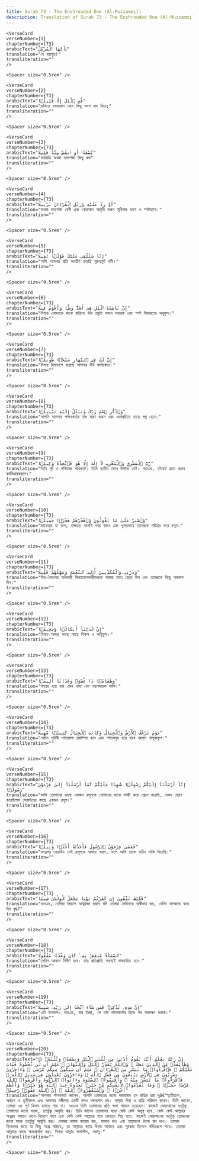 ```yaml
---
title: Surah 73 - The Enshrouded One (Al-Muzzammil)  
description: Translation of Surah 73 - The Enshrouded One (Al-Muzzammil) in Bangla
---
```







    <VerseCard 
    verseNumber={1}
    chapterNumber={73}
    arabicText="يَٰٓأَيُّهَا ٱلْمُزَّمِّلُ"
    translation="হে বস্ত্রাবৃত!"
    transliteration=""
    />

    <Spacer size="0.5rem" />
                
    <VerseCard 
    verseNumber={2}
    chapterNumber={73}
    arabicText="قُمِ ٱلَّيْلَ إِلَّا قَلِيلًۭا"
    translation="রাত্রিতে দন্ডায়মান হোন কিছু অংশ বাদ দিয়ে;"
    transliteration=""
    />

    <Spacer size="0.5rem" />
                
    <VerseCard 
    verseNumber={3}
    chapterNumber={73}
    arabicText="نِّصْفَهُۥٓ أَوِ ٱنقُصْ مِنْهُ قَلِيلًا"
    translation="অর্ধরাত্রি অথবা তদপেক্ষা কিছু কম"
    transliteration=""
    />

    <Spacer size="0.5rem" />
                
    <VerseCard 
    verseNumber={4}
    chapterNumber={73}
    arabicText="أَوْ زِدْ عَلَيْهِ وَرَتِّلِ ٱلْقُرْءَانَ تَرْتِيلًا"
    translation="অথবা তদপেক্ষা বেশী এবং কোরআন আবৃত্তি করুন সুবিন্যস্ত ভাবে ও স্পষ্টভাবে।"
    transliteration=""
    />

    <Spacer size="0.5rem" />
                
    <VerseCard 
    verseNumber={5}
    chapterNumber={73}
    arabicText="إِنَّا سَنُلْقِى عَلَيْكَ قَوْلًۭا ثَقِيلًا"
    translation="আমি আপনার প্রতি অবতীর্ণ করেছি গুরুত্বপূর্ণ বাণী।"
    transliteration=""
    />

    <Spacer size="0.5rem" />
                
    <VerseCard 
    verseNumber={6}
    chapterNumber={73}
    arabicText="إِنَّ نَاشِئَةَ ٱلَّيْلِ هِىَ أَشَدُّ وَطْـًۭٔا وَأَقْوَمُ قِيلًا"
    translation="নিশ্চয় এবাদতের জন্যে রাত্রিতে উঠা প্রবৃত্তি দলনে সহায়ক এবং স্পষ্ট উচ্চারণের অনুকূল।"
    transliteration=""
    />

    <Spacer size="0.5rem" />
                
    <VerseCard 
    verseNumber={7}
    chapterNumber={73}
    arabicText="إِنَّ لَكَ فِى ٱلنَّهَارِ سَبْحًۭا طَوِيلًۭا"
    translation="নিশ্চয় দিবাভাগে রয়েছে আপনার দীর্ঘ কর্মব্যস্ততা।"
    transliteration=""
    />

    <Spacer size="0.5rem" />
                
    <VerseCard 
    verseNumber={8}
    chapterNumber={73}
    arabicText="وَٱذْكُرِ ٱسْمَ رَبِّكَ وَتَبَتَّلْ إِلَيْهِ تَبْتِيلًۭا"
    translation="আপনি আপনার পালনকর্তার নাম স্মরণ করুন এবং একাগ্রচিত্তে তাতে মগ্ন হোন।"
    transliteration=""
    />

    <Spacer size="0.5rem" />
                
    <VerseCard 
    verseNumber={9}
    chapterNumber={73}
    arabicText="رَّبُّ ٱلْمَشْرِقِ وَٱلْمَغْرِبِ لَآ إِلَٰهَ إِلَّا هُوَ فَٱتَّخِذْهُ وَكِيلًۭا"
    translation="তিনি পূর্ব ও পশ্চিমের অধিকর্তা। তিনি ব্যতীত কোন উপাস্য নেই। অতএব, তাঁকেই গ্রহণ করুন কর্মবিধায়করূপে।"
    transliteration=""
    />

    <Spacer size="0.5rem" />
                
    <VerseCard 
    verseNumber={10}
    chapterNumber={73}
    arabicText="وَٱصْبِرْ عَلَىٰ مَا يَقُولُونَ وَٱهْجُرْهُمْ هَجْرًۭا جَمِيلًۭا"
    translation="কাফেররা যা বলে, তজ্জন্যে আপনি সবর করুন এবং সুন্দরভাবে তাদেরকে পরিহার করে চলুন।"
    transliteration=""
    />

    <Spacer size="0.5rem" />
                
    <VerseCard 
    verseNumber={11}
    chapterNumber={73}
    arabicText="وَذَرْنِى وَٱلْمُكَذِّبِينَ أُو۟لِى ٱلنَّعْمَةِ وَمَهِّلْهُمْ قَلِيلًا"
    translation="বিত্ত-বৈভবের অধিকারী মিথ্যারোপকারীদেরকে আমার হাতে ছেড়ে দিন এবং তাদেরকে কিছু অবকাশ দিন।"
    transliteration=""
    />

    <Spacer size="0.5rem" />
                
    <VerseCard 
    verseNumber={12}
    chapterNumber={73}
    arabicText="إِنَّ لَدَيْنَآ أَنكَالًۭا وَجَحِيمًۭا"
    translation="নিশ্চয় আমার কাছে আছে শিকল ও অগ্নিকুন্ড।"
    transliteration=""
    />

    <Spacer size="0.5rem" />
                
    <VerseCard 
    verseNumber={13}
    chapterNumber={73}
    arabicText="وَطَعَامًۭا ذَا غُصَّةٍۢ وَعَذَابًا أَلِيمًۭا"
    translation="গলগ্রহ হয়ে যায় এমন খাদ্য এবং যন্ত্রণাদায়ক শাস্তি।"
    transliteration=""
    />

    <Spacer size="0.5rem" />
                
    <VerseCard 
    verseNumber={14}
    chapterNumber={73}
    arabicText="يَوْمَ تَرْجُفُ ٱلْأَرْضُ وَٱلْجِبَالُ وَكَانَتِ ٱلْجِبَالُ كَثِيبًۭا مَّهِيلًا"
    translation="যেদিন পৃথিবী পর্বতমালা প্রকম্পিত হবে এবং পর্বতসমূহ হয়ে যাবে বহমান বালুকাস্তুপ।"
    transliteration=""
    />

    <Spacer size="0.5rem" />
                
    <VerseCard 
    verseNumber={15}
    chapterNumber={73}
    arabicText="إِنَّآ أَرْسَلْنَآ إِلَيْكُمْ رَسُولًۭا شَٰهِدًا عَلَيْكُمْ كَمَآ أَرْسَلْنَآ إِلَىٰ فِرْعَوْنَ رَسُولًۭا"
    translation="আমি তোমাদের কাছে একজন রসূলকে তোমাদের জন্যে সাক্ষী করে প্রেরণ করেছি, যেমন প্রেরণ করেছিলাম ফেরাউনের কাছে একজন রসূল।"
    transliteration=""
    />

    <Spacer size="0.5rem" />
                
    <VerseCard 
    verseNumber={16}
    chapterNumber={73}
    arabicText="فَعَصَىٰ فِرْعَوْنُ ٱلرَّسُولَ فَأَخَذْنَٰهُ أَخْذًۭا وَبِيلًۭا"
    translation="অতঃপর ফেরাউন সেই রসূলকে অমান্য করল, ফলে আমি তাকে কঠিন শাস্তি দিয়েছি।"
    transliteration=""
    />

    <Spacer size="0.5rem" />
                
    <VerseCard 
    verseNumber={17}
    chapterNumber={73}
    arabicText="فَكَيْفَ تَتَّقُونَ إِن كَفَرْتُمْ يَوْمًۭا يَجْعَلُ ٱلْوِلْدَٰنَ شِيبًا"
    translation="অতএব, তোমরা কিরূপে আত্নরক্ষা করবে যদি তোমরা সেদিনকে অস্বীকার কর, যেদিন বালককে করে দিব বৃদ্ধ?"
    transliteration=""
    />

    <Spacer size="0.5rem" />
                
    <VerseCard 
    verseNumber={18}
    chapterNumber={73}
    arabicText="ٱلسَّمَآءُ مُنفَطِرٌۢ بِهِۦ ۚ كَانَ وَعْدُهُۥ مَفْعُولًا"
    translation="সেদিন আকাশ বিদীর্ণ হবে। তার প্রতিশ্রুতি অবশ্যই বাস্তবায়িত হবে।"
    transliteration=""
    />

    <Spacer size="0.5rem" />
                
    <VerseCard 
    verseNumber={19}
    chapterNumber={73}
    arabicText="إِنَّ هَٰذِهِۦ تَذْكِرَةٌۭ ۖ فَمَن شَآءَ ٱتَّخَذَ إِلَىٰ رَبِّهِۦ سَبِيلًا"
    translation="এটা উপদেশ। অতএব, যার ইচ্ছা, সে তার পালনকর্তার দিকে পথ অবলম্বন করুক।"
    transliteration=""
    />

    <Spacer size="0.5rem" />
                
    <VerseCard 
    verseNumber={20}
    chapterNumber={73}
    arabicText="۞ إِنَّ رَبَّكَ يَعْلَمُ أَنَّكَ تَقُومُ أَدْنَىٰ مِن ثُلُثَىِ ٱلَّيْلِ وَنِصْفَهُۥ وَثُلُثَهُۥ وَطَآئِفَةٌۭ مِّنَ ٱلَّذِينَ مَعَكَ ۚ وَٱللَّهُ يُقَدِّرُ ٱلَّيْلَ وَٱلنَّهَارَ ۚ عَلِمَ أَن لَّن تُحْصُوهُ فَتَابَ عَلَيْكُمْ ۖ فَٱقْرَءُوا۟ مَا تَيَسَّرَ مِنَ ٱلْقُرْءَانِ ۚ عَلِمَ أَن سَيَكُونُ مِنكُم مَّرْضَىٰ ۙ وَءَاخَرُونَ يَضْرِبُونَ فِى ٱلْأَرْضِ يَبْتَغُونَ مِن فَضْلِ ٱللَّهِ ۙ وَءَاخَرُونَ يُقَٰتِلُونَ فِى سَبِيلِ ٱللَّهِ ۖ فَٱقْرَءُوا۟ مَا تَيَسَّرَ مِنْهُ ۚ وَأَقِيمُوا۟ ٱلصَّلَوٰةَ وَءَاتُوا۟ ٱلزَّكَوٰةَ وَأَقْرِضُوا۟ ٱللَّهَ قَرْضًا حَسَنًۭا ۚ وَمَا تُقَدِّمُوا۟ لِأَنفُسِكُم مِّنْ خَيْرٍۢ تَجِدُوهُ عِندَ ٱللَّهِ هُوَ خَيْرًۭا وَأَعْظَمَ أَجْرًۭا ۚ وَٱسْتَغْفِرُوا۟ ٱللَّهَ ۖ إِنَّ ٱللَّهَ غَفُورٌۭ رَّحِيمٌۢ"
    translation="আপনার পালনকর্তা জানেন, আপনি এবাদতের জন্যে দন্ডায়মান হন রাত্রির প্রায় দুâ€™তৃতীয়াংশ, অর্ধাংশ ও তৃতীয়াংশ এবং আপনার সঙ্গীদের একটি দলও দন্ডায়মান হয়। আল্লাহ দিবা ও রাত্রি পরিমাপ করেন। তিনি জানেন, তোমরা এর পূর্ণ হিসাব রাখতে পার না। অতএব তিনি তোমাদের প্রতি ক্ষমা পরায়ন হয়েছেন। কাজেই কোরআনের যতটুকু তোমাদের জন্যে সহজ, ততটুকু আবৃত্তি কর। তিনি জানেন তোমাদের মধ্যে কেউ কেউ অসুস্থ হবে, কেউ কেউ আল্লাহর অনুগ্রহ সন্ধানে দেশে-বিদেশে যাবে এবং কেউ কেউ আল্লাহর পথে জেহাদে লিপ্ত হবে। কাজেই কোরআনের যতটুকু তোমাদের জন্যে সহজ ততটুকু আবৃত্তি কর। তোমরা নামায কায়েম কর, যাকাত দাও এবং আল্লাহকে উত্তম ঋণ দাও। তোমরা নিজেদের জন্যে যা কিছু অগ্রে পাঠাবে, তা আল্লাহর কাছে উত্তম আকারে এবং পুরস্কার হিসেবে বর্ধিতরূপে পাবে। তোমরা আল্লাহর কাছে ক্ষমাপ্রার্থনা কর। নিশ্চয় আল্লাহ ক্ষমাশীল, দয়ালু।"
    transliteration=""
    />

    <Spacer size="0.5rem" />
                